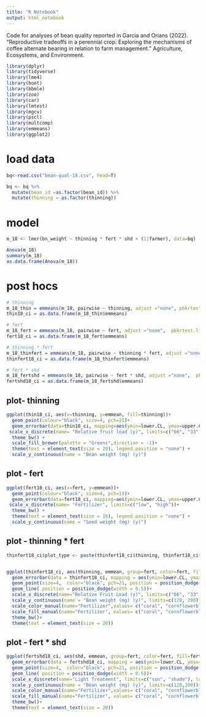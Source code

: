 ```yaml
---
title: "R Notebook"
output: html_notebook
---
```


Code for analyses of bean quality reported in Garcia and Orians (2022). "Reproductive tradeoffs in a perennial crop: Exploring the mechanisms of coffee alternate bearing in relation to farm management." Agriculture, Ecosystems, and Environment.


```r
library(dplyr)
library(tidyverse)
library(lme4)
library(boot)
library(bbmle)
library(zoo)
library(car)
library(lmtest)
library(mgcv)
library(pscl)
library(multcomp)
library(emmeans)
library(ggplot2)
```

# load data

```r

bq<-read.csv("bean-qual-18.csv", head=T)

bq <- bq %>% 
  mutate(bean_id =as.factor(bean_id)) %>% 
  mutate(thinning = as.factor(thinning))

```

# model 

```r
m_18 <- lmer(bn_weight ~ thinning * fert * shd + (1|farmer), data=bq)

Anova(m_18)
summary(m_18)
as.data.frame(Anova(m_18))

```

# post hocs 

```r
# thinning 
m_18_thin = emmeans(m_18, pairwise ~ thinning, adjust ="none", pbkrtest.limit = 3099)
thin18_ci = as.data.frame(m_18_thin$emmeans)

# fert
m_18_fert = emmeans(m_18, pairwise ~ fert, adjust ="none",  pbkrtest.limit = 3099)
fert18_ci = as.data.frame(m_18_fert$emmeans)

# thinning * fert
m_18_thinfert = emmeans(m_18, pairwise ~ thinning * fert, adjust ="none",  pbkrtest.limit = 3099)
thinfert18_ci = as.data.frame(m_18_thinfert$emmeans)

# fert * shd 
m_18_fertshd = emmeans(m_18, pairwise ~ fert * shd, adjust ="none",  pbkrtest.limit = 3099)
fertshd18_ci = as.data.frame(m_18_fertshd$emmeans)
```


##  plot- thinning 
```r
ggplot(thin18_ci, aes(x=thinning, y=emmean, fill=thinning))+
  geom_point(colour="black", size=4, pch=21)+
  geom_errorbar(data=thin18_ci, mapping=aes(ymin=lower.CL, ymax=upper.CL), width=0.5, color="black")+
 scale_x_discrete(name= "Relative fruit load (y)", limits=c("66", "33", "0"), labels = c("33%", "66%", "100%"))+ 
  theme_bw() +
  scale_fill_brewer(palette = "Greens",direction = -1)+
  theme(text = element_text(size = 20), legend.position = "none") +
  scale_y_continuous(name = "Bean weight (mg) (y)")


```


##  plot - fert
```r
ggplot(fert18_ci, aes(x=fert, y=emmean))+
  geom_point(colour="black", size=4, pch=19)+
  geom_errorbar(data=fert18_ci, mapping=aes(ymin=lower.CL, ymax=upper.CL), width=0.5, color="black")+ 
 scale_x_discrete(name= "Fertilizer", limits=c("low", "high"))+ 
  theme_bw() +
  theme(text = element_text(size = 16), legend.position = "none") +
  scale_y_continuous(name = "Seed weight (mg) (y)")

```


##  plot - thinning * fert
```r
thinfert18_ci$plot_type <- paste(thinfert18_ci$thinning, thinfert18_ci$fert, sep = " ")


ggplot(thinfert18_ci, aes(thinning, emmean, group=fert, color=fert, fill=fert ))+
  geom_errorbar(data = thinfert18_ci, mapping = aes(ymin=lower.CL, ymax=upper.CL), width = 0.5, color="black", position = position_dodge(width = 0.5))+
  geom_point(size=4,  color="black", pch=21, position = position_dodge(width = 0.5))+
  geom_line( position = position_dodge(width = 0.5))+
  scale_x_discrete(name="Relative Fruit Load (y)", limits=c("66", "33", "0"), labels=c("33%", "66%", "100%"))+
  scale_y_continuous(name = "Bean weight (mg) (y)", limits=c(120, 200))+
  scale_color_manual(name="Fertilizer",values= c("coral", "cornflowerblue"), labels=c("high", "low"))+
  scale_fill_manual(name="Fertilizer", values= c("coral", "cornflowerblue"), labels=c("high", "low"))+
  theme_bw()+
  theme(text = element_text(size = 20))


```

##  plot - fert * shd 

```r

ggplot(fertshd18_ci, aes(shd, emmean, group=fert, color=fert, fill=fert ))+
  geom_errorbar(data = fertshd18_ci, mapping = aes(ymin=lower.CL, ymax=upper.CL), width = 0.5, color="black", position = position_dodge(width = 0.5))+
  geom_point(size=4,  color="black", pch=21, position = position_dodge(width = 0.5))+
  geom_line( position = position_dodge(width = 0.5))+
  scale_x_discrete(name="Light Treatment", limits=c("sun", "shade"), labels=c("sun-grown", "shaded"))+
  scale_y_continuous(name = "Bean weight (mg) (y)", limits=c(120,200))+
  scale_color_manual(name="Fertilizer",values= c("coral", "cornflowerblue"), labels=c("high", "low"))+
  scale_fill_manual(name="Fertilizer", values= c("coral", "cornflowerblue"), labels=c("high", "low"))+
  theme_bw()+
  theme(text = element_text(size = 20))


```


